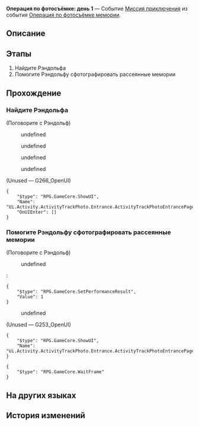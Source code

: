 {{Дополнить|Диалоги.}}
{{Миссия Инфобокс
|id              = 8024301
|Название        = 
|Изображение     = Миссия Освоения Операция по фотосъёмке день 1.png
|Тип             = Миссия приключения
|События         = Операция по фотосъёмке мемории
|Глава           = 
|Условия         = Завершена [[Миссия Освоения]] ''[[Сказания Золотого века]]''
|Персонажи       = Первопроходец; Рэндольф
|СтартЛокация    = Центральная гавань Приюта звёздных яликов
|Мир             = Лофу Сяньчжоу
|Локации         = Центральная гавань Приюта звёздных яликов
|Предыдущая      = 
|Следующая       = Операция по фотосъёмке: день 2
|Награды         = Кредиты*1 000
}}
'''Операция по фотосъёмке: день 1''' — Событие [[Миссия приключения]] из события [[Операция по фотосъёмке мемории]].

==Описание==
{{Описание|<!--официальное описание из Перекрёстка судеб-->}}

==Этапы==
# Найдите Рэндольфа
# Помогите Рэндольфу сфотографировать рассеянные мемории

==Прохождение==
{{Дополнить}}

===Найдите Рэндольфа===
{{Описание миссии|локация=Центральная гавань Приюта звёздных яликов|Говорят, некий Рэндольф, иномирец из Приюта звёздных яликов, искал вас. Вам нужно выяснить, в чём дело.}}
{{Диалог Начало}}

;(Поговорите с Рэндольф)
:{{tx}}
<!--Unknown TalkSentence: 802430001-->
:{{Диалог|Стрелка}} undefined
<!--Unknown TalkSentence: 802430003-->
<!--Unknown TalkSentence: 802430004-->
:{{Диалог|Стрелка}} undefined
:{{Диалог|Стрелка}} undefined
:{{Диалог|Стрелка}} undefined

;(Unused &mdash; G266_OpenUI)
<pre>{
	"$type": "RPG.GameCore.ShowUI",
	"Name": "Ui.Activity.ActivityTrackPhoto.Entrance.ActivityTrackPhotoEntrancePage",
	"OnUIEnter": []
}</pre>
{{Диалог Конец}}

===Помогите Рэндольфу сфотографировать рассеянные мемории===
{{Описание миссии|локация=Центральная гавань Приюта звёздных яликов|Помогите терапевту-интерну Рэндольфу сделать снимок: вам нужно поймать в кадре и запечатлеть рассеянные мемории.}}
{{Диалог Начало}}

;(Поговорите с Рэндольф)
<!--Unknown TalkSentence: 802431201-->
:{{Диалог|Журнал путешествий}} undefined
:<pre>{
	"$type": "RPG.GameCore.SetPerformanceResult",
	"Value": 1
}</pre>
:{{Диалог|Выход}} undefined
:<!--Unknown TalkSentence: 802431204-->

;(Unused &mdash; G253_OpenUI)
<pre>{
	"$type": "RPG.GameCore.ShowUI",
	"Name": "Ui.Activity.ActivityTrackPhoto.Entrance.ActivityTrackPhotoEntrancePage"
}</pre>
<pre>{
	"$type": "RPG.GameCore.WaitFrame"
}</pre>
<!--Unknown TalkSentence: 802430101-->
<!--Unknown TalkSentence: 802430102-->
<!--Unknown TalkSentence: 802430103-->
<!--Unknown TalkSentence: 802430104-->
{{Диалог Конец}}

==На других языках==
{{На других языках
|en   = Operation Snapshot: Day 1
|zhs  = 留影计划·第一日
|zht  = 留影計畫•第一日
|ja   = スナップショット計画・1日目
|ko   = 촬영 계획•1일차
|es   = Operación instantáneas: Día 1
|fr   = Opération cliché&nbsp;: Jour 1
|ru   = Операция по фотосъёмке: день 1
|th   = แผนถ่ายภาพ: วันที่ 1
|vi   = Kế Hoạch Lưu Giữ Ảnh: Ngày 1
|de   = Operation Schattenspiel: Tag 1
|id   = Proyek Pemotretan: Hari 1
|pt   = Operação Captura: Dia 1
}}

==История изменений==
{{История изменений|2.7}}
